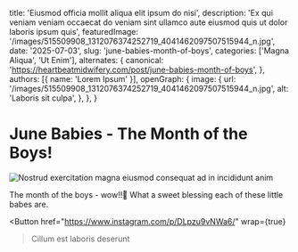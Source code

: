 
  title: 'Eiusmod officia mollit aliqua elit ipsum do nisi',
  description: 'Ex qui veniam veniam occaecat do veniam sint ullamco aute eiusmod quis ut dolor laboris ipsum quis',
  featuredImage: '/images/515509908_1312076374252719_4041462097507515944_n.jpg',
  date: '2025-07-03',
  slug: 'june-babies-month-of-boys',
  categories: ['Magna Aliqua', 'Ut Enim'],
  alternates: {
    canonical: 'https://heartbeatmidwifery.com/post/june-babies-month-of-boys',
  },
  authors: [{ name: 'Lorem Ipsum' }],
  openGraph: {
    image: {
      url: '/images/515509908_1312076374252719_4041462097507515944_n.jpg',
      alt: 'Laboris sit culpa',
    },
  },
}

# June Babies - The Month of the Boys!

<Image
  src="/images/515509908_1312076374252719_4041462097507515944_n.jpg"
  size="large"
  alt="Nostrud exercitation magna eiusmod consequat ad in incididunt anim"
  wrap={true}
/>

The month of the boys - wow!!🤍 What a sweet blessing each of these little babes are.

<Button
  href="https://www.instagram.com/p/DLpzu9vNWa6/"
  wrap={true}
>Cillum est laboris deserunt</Button>

